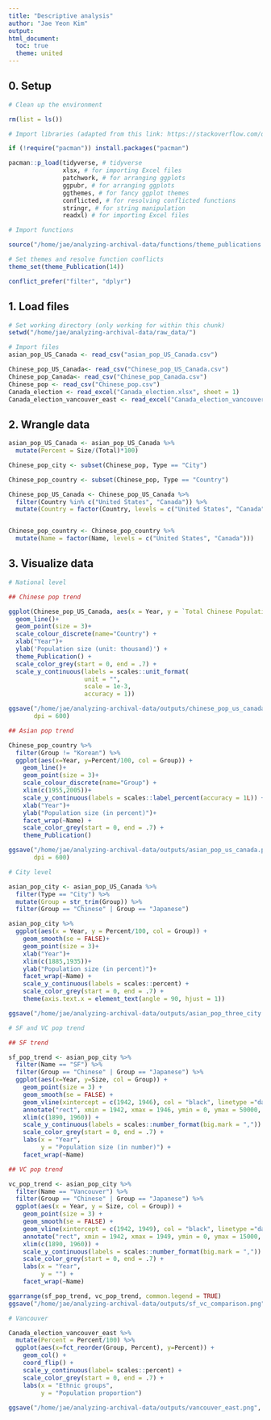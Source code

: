 ```yaml
---
title: "Descriptive analysis"
author: "Jae Yeon Kim"
output:
html_document: 
  toc: true
  theme: united
---
```


## 0. Setup 

```r

# Clean up the environment

rm(list = ls())

# Import libraries (adapted from this link: https://stackoverflow.com/questions/4090169/elegant-way-to-check-for-missing-packages-and-install-them)

if (!require("pacman")) install.packages("pacman")

pacman::p_load(tidyverse, # tidyverse
               xlsx, # for importing Excel files 
               patchwork, # for arranging ggplots 
               ggpubr, # for arranging ggplots 
               ggthemes, # for fancy ggplot themes
               conflicted, # for resolving conflicted functions
               stringr, # for string manipulation 
               readxl) # for importing Excel files 

# Import functions 

source("/home/jae/analyzing-archival-data/functions/theme_publications.r")

# Set themes and resolve function conflicts 
theme_set(theme_Publication(14))

conflict_prefer("filter", "dplyr")
```

## 1. Load files 

```r

# Set working directory (only working for within this chunk)
setwd("/home/jae/analyzing-archival-data/raw_data/")

# Import files 
asian_pop_US_Canada <- read_csv("asian_pop_US_Canada.csv")

Chinese_pop_US_Canada<- read_csv("Chinese_pop_US_Canada.csv")
Chinese_pop_Canada<- read_csv("Chinese_pop_Canada.csv")
Chinese_pop <- read_csv("Chinese_pop.csv")
Canada_election <- read_excel("Canada_election.xlsx", sheet = 1)
Canada_election_vancouver_east <- read_excel("Canada_election_vancouver_east.xlsx", sheet = 1)

```

## 2. Wrangle data

```r

asian_pop_US_Canada <- asian_pop_US_Canada %>%
  mutate(Percent = Size/(Total)*100)

Chinese_pop_city <- subset(Chinese_pop, Type == "City")

Chinese_pop_country <- subset(Chinese_pop, Type == "Country")

Chinese_pop_US_Canada <- Chinese_pop_US_Canada %>%
  filter(Country %in% c("United States", "Canada")) %>%
  mutate(Country = factor(Country, levels = c("United States", "Canada")))


Chinese_pop_country <- Chinese_pop_country %>%
  mutate(Name = factor(Name, levels = c("United States", "Canada")))

```

## 3. Visualize data 

```r

# National level

## Chinese pop trend

ggplot(Chinese_pop_US_Canada, aes(x = Year, y = `Total Chinese Population`, col=Country)) +
  geom_line()+
  geom_point(size = 3)+
  scale_colour_discrete(name="Country") +
  xlab("Year")+
  ylab('Population size (unit: thousand)') +
  theme_Publication() +
  scale_color_grey(start = 0, end = .7) +
  scale_y_continuous(labels = scales::unit_format(
                     unit = "", 
                     scale = 1e-3,
                     accuracy = 1))

ggsave("/home/jae/analyzing-archival-data/outputs/chinese_pop_us_canada.png", 
       dpi = 600)

```

```r

## Asian pop trend

Chinese_pop_country %>%
  filter(Group != "Korean") %>%
  ggplot(aes(x=Year, y=Percent/100, col = Group)) +
    geom_line()+
    geom_point(size = 3)+
    scale_colour_discrete(name="Group") +
    xlim(c(1955,2005))+
    scale_y_continuous(labels = scales::label_percent(accuracy = 1L)) +
    xlab("Year")+
    ylab("Population size (in percent)")+
    facet_wrap(~Name) +
    scale_color_grey(start = 0, end = .7) +
    theme_Publication()

ggsave("/home/jae/analyzing-archival-data/outputs/asian_pop_us_canada.png", 
       dpi = 600)

```

```r

# City level

asian_pop_city <- asian_pop_US_Canada %>% 
  filter(Type == "City") %>%
  mutate(Group = str_trim(Group)) %>%
  filter(Group == "Chinese" | Group == "Japanese") 

asian_pop_city %>%
  ggplot(aes(x = Year, y = Percent/100, col = Group)) +
    geom_smooth(se = FALSE)+
    geom_point(size = 3)+
    xlab("Year")+
    xlim(c(1885,1935))+
    ylab("Population size (in percent)")+
    facet_wrap(~Name) +
    scale_y_continuous(labels = scales::percent) +
    scale_color_grey(start = 0, end = .7) +
    theme(axis.text.x = element_text(angle = 90, hjust = 1))

ggsave("/home/jae/analyzing-archival-data/outputs/asian_pop_three_city.png", dpi = 600)

# SF and VC pop trend 

## SF trend 

sf_pop_trend <- asian_pop_city %>%
  filter(Name == "SF") %>%
  filter(Group == "Chinese" | Group == "Japanese") %>%
  ggplot(aes(x=Year, y=Size, col = Group)) +
    geom_point(size = 3) +
    geom_smooth(se = FALSE) +
    geom_vline(xintercept = c(1942, 1946), col = "black", linetype ="dashed") +
    annotate("rect", xmin = 1942, xmax = 1946, ymin = 0, ymax = 50000, alpha = .2) +
    xlim(c(1890, 1960)) +
    scale_y_continuous(labels = scales::number_format(big.mark = ",")) +
    scale_color_grey(start = 0, end = .7) +
    labs(x = "Year", 
         y = "Population size (in number)") +
    facet_wrap(~Name) 

## VC pop trend

vc_pop_trend <- asian_pop_city %>%
  filter(Name == "Vancouver") %>%
  filter(Group == "Chinese" | Group == "Japanese") %>%
  ggplot(aes(x = Year, y = Size, col = Group)) +
    geom_point(size = 3) +
    geom_smooth(se = FALSE) +
    geom_vline(xintercept = c(1942, 1949), col = "black", linetype ="dashed") +
    annotate("rect", xmin = 1942, xmax = 1949, ymin = 0, ymax = 15000, alpha = .2) +
    xlim(c(1890, 1960)) +
    scale_y_continuous(labels = scales::number_format(big.mark = ",")) +
    scale_color_grey(start = 0, end = .7) +
    labs(x = "Year", 
         y = "") +
    facet_wrap(~Name)

ggarrange(sf_pop_trend, vc_pop_trend, common.legend = TRUE)
ggsave("/home/jae/analyzing-archival-data/outputs/sf_vc_comparison.png", dpi = 600)

# Vancouver 

Canada_election_vancouver_east %>%
  mutate(Percent = Percent/100) %>%
  ggplot(aes(x=fct_reorder(Group, Percent), y=Percent)) + 
    geom_col() +
    coord_flip() +
    scale_y_continuous(label= scales::percent) +
    scale_color_grey(start = 0, end = .7) +
    labs(x = "Ethnic groups",
         y = "Population proportion")
  
ggsave("/home/jae/analyzing-archival-data/outputs/vancouver_east.png", dpi = 600)
```
